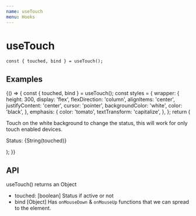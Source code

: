 ```yaml
---
name: useTouch
menu: Hooks
---
```



# useTouch

```
const { touched, bind } = useTouch();
```

## Examples

<Playground>
  {() => {
    const { touched, bind } = useTouch();
    const styles = {
      wrapper: {
        height: 300,
        display: 'flex',
        flexDirection: 'column',
        alignItems: 'center',
        justifyContent: 'center',
        cursor: 'pointer',
        backgroundColor: 'white',
        color: 'black',
      },
      emphasis: {
        color: 'tomato',
        textTransform: 'capitalize',
      },
    };
    return (
      <div {...bind} style={styles.wrapper}>
        <p>
          Touch on the white background to change the status, this will work for only touch enabled
          devices.
        </p>
        <p>
          Status: <span style={styles.emphasis}>{String(touched)}</span>
        </p>
      </div>
    );
  }}
</Playground>

## API

useTouch() returns an Object

- touched: [boolean] Status if active or not
- bind [Object] Has `onMouseDown` & `onMouseUp` functions that we can spread to
  the element.
